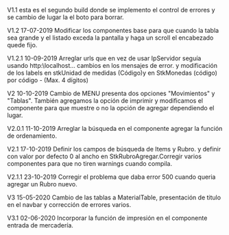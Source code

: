 V1.1
esta es el segundo build donde se implemento el control de errores y se cambio de lugar la el boto para borrar.

V1.2 17-07-2019
Modificar los componentes base para que cuando la tabla sea grande y el listado exceda la pantalla y haga un scroll el encabezado quede fijo.

V1.2.1 10-09-2019
Arreglar urls que en vez de usar IpServidor seguía usando http:\\localhost...
cambios en los mensajes de error. y modificación de los labels en stkUnidad de medidas (Código)y en StkMonedas (código) por código - (Max. 4 dígitos)

V2 10-10-2019
Cambio de MENU presenta dos opciones "Movimientos" y "Tablas". También agregamos la opción de imprimir y modificamos el componente <StkFab> para que muestre o no la opción de agregar dependiendo el lugar.

V2.0.1 11-10-2019
Arreglar la búsqueda en el componente <ListaPrecios> agregar la función de ordenamiento.

V2.1 17-10-2019
Definir los campos de búsqueda de Items y Rubro. y definir con valor por defecto 0 al ancho en StkRubroAgregar.Corregir varios componentes para que no tiren warnings cuando compila.

V2.1.1 23-10-2019
Corregir el problema que daba error 500 cuando queria agregar un Rubro nuevo.

V3 15-05-2020
Cambio de las tablas a MaterialTable, presentación de titulo en el navbar y corrección de errores varios.

V3.1 02-06-2020
Incorporar la función de impresión en el componente entrada de mercadería.
